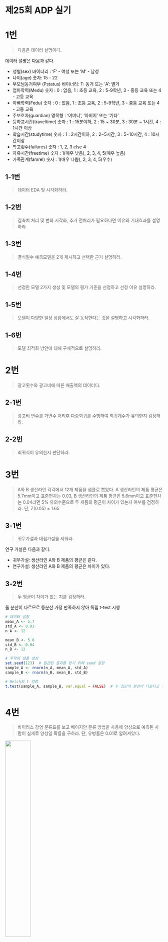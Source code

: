 # 제25회 ADP 실기

# 1번
> 다음은 데이터 설명이다.

데이터 설명은 다음과 같다.

- 성별(sex) 바이너리 : 'F' - 여성 또는 'M' - 남성
- 나이(age) 숫자: 15 - 22
- 부모님동거여부 (Pstatus) 바이너리: T: 동거 또는 'A': 별거
- 엄마학력(Medu) 숫자 : 0 : 없음, 1 : 초등 교육, 2 : 5-9학년, 3 - 중등 교육 또는 4 - 고등 교육
- 아빠학력(Fedu) 숫자 : 0 : 없음, 1 : 초등 교육, 2 : 5-9학년, 3 - 중등 교육 또는 4 - 고등 교육
- 주보호자(guardian) 명목형 : '어머니', '아버지' 또는 '기타'
- 등하교시간(traveltime) 숫자 : 1 : 15분이하, 2 : 15 ~ 30분, 3 : 30분 ~ 1시간, 4 : 1시간 이상
- 학습시간(studytime) 숫자 : 1 : 2시간이하, 2 : 2~5시간, 3 : 5~10시간, 4 : 10시간이상
- 학고횟수(failures) 숫자 : 1, 2, 3 else 4
- 자유시간(freetime) 숫자 : 1(매우 낮음), 2, 3, 4, 5(매우 높음)
- 가족관계(famrel) 숫자 : 1(매우 나쁨), 2, 3, 4, 5(우수)

## 1-1번
> 데이터 EDA 및 시각화하라.

## 1-2번
> 결측치 처리 및 변화 시각화, 추가 전처리가 필요하다면 이유와 기대효과를 설명하라.
 
## 1-3번
> 결석일수 예측모델을 2개 제시하고 선택한 근거 설명하라.

## 1-4번
> 선정한 모델 2가지 생성 및 모델의 평가 기준을 선정하고 선정 이유 설명하라.

## 1-5번 
> 모델이 다양한 일상 상황에서도 잘 동작한다는 것을 설명하고 시각화하라.

## 1-6번
> 모델 최적화 방안에 대해 구체적으로 설명하라.

# 2번
> 광고횟수와 광고비에 따른 매출액의 데이터다.

## 2-1번
> 광고비 변수를 가변수 처리후 다중회귀를 수행하여 회귀계수가 유의한지 검정하라.

## 2-2번
> 회귀식이 유의한지 판단하라.


# 3번 {.unnumbered}

> A와 B 생산라인 각각에서 12개 제품을 샘플로 뽑았다. A 생산라인의 제품 평균은 5.7mm이고 표준편차는 0.03, B 생산라인의 제품 평균은 5.6mm이고 표준편차는 0.04라면 5% 유의수준으로 두 제품의 평균이 차이가 있는지 여부를 검정하라. 단, Z(0.05) = 1.65

## 3-1번 {.unnumbered}

> 귀무가설과 대립가설을 세워라.

연구 가설은 다음과 같다.

-   귀무가설: 생산라인 A와 B 제품의 평균은 같다.
-   연구가설: 생산라인 A와 B 제품의 평균은 차이가 있다.

## 3-2번 {.unnumbered}

> 두 평균이 차이가 있는 지를 검정하라.

둘 분산이 다르므로 등분산 가정 만족하지 않아 독립 t-test 시행

```r
# 데이터 설정
mean_A <- 5.7
std_A <- 0.03
n_A <- 12

mean_B <- 5.6
std_B <- 0.04
n_B <- 12

# 무작위 샘플 생성
set.seed(123)  # 일관된 결과를 얻기 위해 seed 설정
sample_A <- rnorm(n_A, mean_A, std_A)
sample_B <- rnorm(n_B, mean_B, std_B)

# Welch의 t 검정
t.test(sample_A, sample_B, var.equal = FALSE)  # 두 집단의 분산이 다르다고 가정



```

# 4번 {.unnumbered}

> 바이러스 감염 분류표를 보고 베이지안 분류 방법을 사용해 양성으로 예측된 사람이 실제로 양성일 확률을 구하라. 단, 유병률은 0.01로 알려져있다.

![](test/24/problem4.png){width="40%"}

베이즈 원리는 P(A\|B) = (P(B\|A) \* P(A)) / P(B)

-   B는 테스트 결과 양성, A는 실제로 양성
-   유병률이 0.01이므로 P(A) = 0.01
-   P(B\|A)는 양성이면서 테스트 결과가 양성인 경우며, 실제 양성 중 양성 예측인 370/385
-   P(B)는 P(B\|A) X P(A) + P(B\|Ac) X P(Ac); (370/385) X 0.01 + (10/700) X 0.99
-   .40



# 5번
> 정규분포에서 표본을 추출하였다. Z(0.05) = -1.65 , Z(0.025) = -1.96, T(0.05, 8) = 1.860 , T(0.025, 8) = 2.306; 데이터 (9개) : [3.1, 3.3, 3.5, 3.7, 3.9, 4.1, 4.3 4.4, 4.7]; 9개 정도의 숫자 표본에 대해 단일표본 T검증을 진행하라.

## 5-1번
> 위 표본의 평균에 대한 신뢰구간 구하라.


## 5-2번
> 과거에 해당 표본의 모집단의 표준편차가 0.4일 때 표본 평균에 대한 신뢰구간 구하라.


# 참고한 사이트

- https://lovelydiary.tistory.com/381